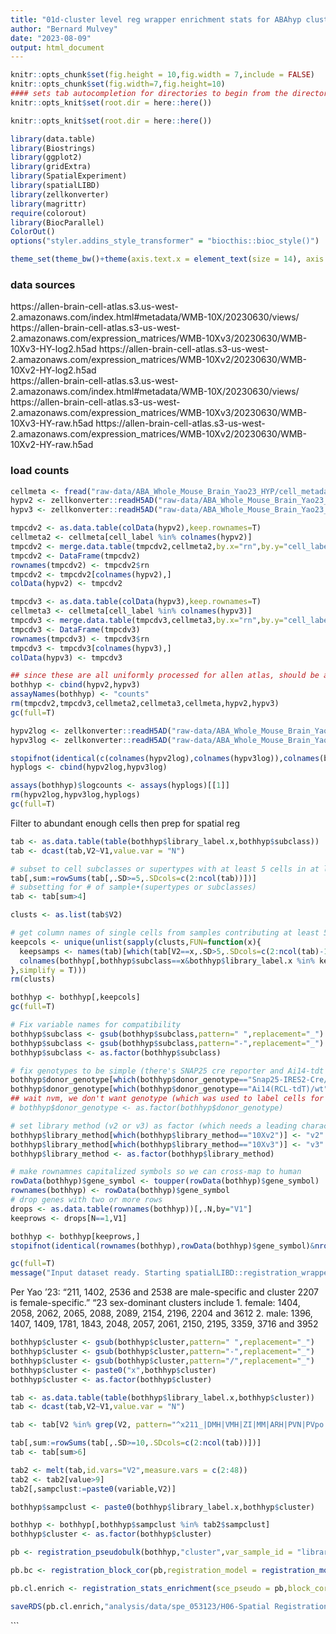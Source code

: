 ```yaml
---
title: "01d-cluster level reg wrapper enrichment stats for ABAhyp clusters"
author: "Bernard Mulvey"
date: "2023-08-09"
output: html_document
---
```


```r
knitr::opts_chunk$set(fig.height = 10,fig.width = 7,include = FALSE)
knitr::opts_chunk$set(fig.width=7,fig.height=10)
#### sets tab autocompletion for directories to begin from the directory containing the .Rproj session, instead of the script's directory if different
knitr::opts_knit$set(root.dir = here::here())

knitr::opts_knit$set(root.dir = here::here())

library(data.table)
library(Biostrings)
library(ggplot2)
library(gridExtra)
library(SpatialExperiment)
library(spatialLIBD)
library(zellkonverter)
library(magrittr)
require(colorout)
library(BiocParallel)
ColorOut()
options("styler.addins_style_transformer" = "biocthis::bioc_style()")

theme_set(theme_bw()+theme(axis.text.x = element_text(size = 14), axis.title.x = element_text(size = 16), axis.text.y = element_text(size = 14), axis.title.y = element_text(size =16), plot.title = element_text(size = 20,hjust=0.5), strip.text = element_text(size=18), legend.text = element_text(size=10), legend.title = element_text(size=11,hjust=0.5)))
```


### data sources
https://allen-brain-cell-atlas.s3.us-west-2.amazonaws.com/index.html#metadata/WMB-10X/20230630/views/
https://allen-brain-cell-atlas.s3-us-west-2.amazonaws.com/expression_matrices/WMB-10Xv3/20230630/WMB-10Xv3-HY-log2.h5ad
https://allen-brain-cell-atlas.s3-us-west-2.amazonaws.com/expression_matrices/WMB-10Xv2/20230630/WMB-10Xv2-HY-log2.h5ad  
https://allen-brain-cell-atlas.s3.us-west-2.amazonaws.com/index.html#metadata/WMB-10X/20230630/views/
https://allen-brain-cell-atlas.s3-us-west-2.amazonaws.com/expression_matrices/WMB-10Xv3/20230630/WMB-10Xv3-HY-raw.h5ad
https://allen-brain-cell-atlas.s3-us-west-2.amazonaws.com/expression_matrices/WMB-10Xv2/20230630/WMB-10Xv2-HY-raw.h5ad 


### load counts
```r
cellmeta <- fread("raw-data/ABA_Whole_Mouse_Brain_Yao23_HYP/cell_metadata_with_cluster_annotation.csv")
hypv2 <- zellkonverter::readH5AD("raw-data/ABA_Whole_Mouse_Brain_Yao23_HYP/WMB-10Xv2-HY-raw.h5ad")
hypv3 <- zellkonverter::readH5AD("raw-data/ABA_Whole_Mouse_Brain_Yao23_HYP/WMB-10Xv3-HY-raw.h5ad")

tmpcdv2 <- as.data.table(colData(hypv2),keep.rownames=T)
cellmeta2 <- cellmeta[cell_label %in% colnames(hypv2)]
tmpcdv2 <- merge.data.table(tmpcdv2,cellmeta2,by.x="rn",by.y="cell_label")
tmpcdv2 <- DataFrame(tmpcdv2)
rownames(tmpcdv2) <- tmpcdv2$rn
tmpcdv2 <- tmpcdv2[colnames(hypv2),]
colData(hypv2) <- tmpcdv2

tmpcdv3 <- as.data.table(colData(hypv3),keep.rownames=T)
cellmeta3 <- cellmeta[cell_label %in% colnames(hypv3)]
tmpcdv3 <- merge.data.table(tmpcdv3,cellmeta3,by.x="rn",by.y="cell_label")
tmpcdv3 <- DataFrame(tmpcdv3)
rownames(tmpcdv3) <- tmpcdv3$rn
tmpcdv3 <- tmpcdv3[colnames(hypv3),]
colData(hypv3) <- tmpcdv3

## since these are all uniformly processed for allen atlas, should be able to join them up...
bothhyp <- cbind(hypv2,hypv3)
assayNames(bothhyp) <- "counts"
rm(tmpcdv2,tmpcdv3,cellmeta2,cellmeta3,cellmeta,hypv2,hypv3)
gc(full=T)
```

```r
hypv2log <- zellkonverter::readH5AD("raw-data/ABA_Whole_Mouse_Brain_Yao23_HYP/WMB-10Xv2-HY-log2.h5ad")
hypv3log <- zellkonverter::readH5AD("raw-data/ABA_Whole_Mouse_Brain_Yao23_HYP/WMB-10Xv3-HY-log2.h5ad")

stopifnot(identical(c(colnames(hypv2log),colnames(hypv3log)),colnames(bothhyp)))
hyplogs <- cbind(hypv2log,hypv3log)

assays(bothhyp)$logcounts <- assays(hyplogs)[[1]]
rm(hypv2log,hypv3log,hyplogs)
gc(full=T)
```

Filter to abundant enough cells then prep for spatial reg
```r
tab <- as.data.table(table(bothhyp$library_label.x,bothhyp$subclass))
tab <- dcast(tab,V2~V1,value.var = "N")

# subset to cell subclasses or supertypes with at least 5 cells in at least 5 samples
tab[,sum:=rowSums(tab[,.SD>=5,.SDcols=c(2:ncol(tab))])]
# subsetting for # of sample•(supertypes or subclasses)
tab <- tab[sum>4]

clusts <- as.list(tab$V2)

# get column names of single cells from samples contributing at least 5 cells of the current (subclasses or supertypes) 
keepcols <- unique(unlist(sapply(clusts,FUN=function(x){
  keepsamps <- names(tab)[which(tab[V2==x,.SD>5,.SDcols=c(2:ncol(tab)-1)])]
  colnames(bothhyp[,bothhyp$subclass==x&bothhyp$library_label.x %in% keepsamps])
},simplify = T)))
rm(clusts)

bothhyp <- bothhyp[,keepcols]
gc(full=T)

# Fix variable names for compatibility
bothhyp$subclass <- gsub(bothhyp$subclass,pattern=" ",replacement="_")
bothhyp$subclass <- gsub(bothhyp$subclass,pattern="-",replacement="_")
bothhyp$subclass <- as.factor(bothhyp$subclass)

# fix genotypes to be simple (there's SNAP25 cre reporter and Ai14-tdt wt) so wew can also use them as a covariate
bothhyp$donor_genotype[which(bothhyp$donor_genotype=="Snap25-IRES2-Cre/wt;Ai14(RCL-tdT)/wt")] <- "snapTdt"
bothhyp$donor_genotype[which(bothhyp$donor_genotype=="Ai14(RCL-tdT)/wt")] <- "wtTdt"
## wait nvm, we don't want genotype (which was used to label cells for sorting and collection across several different genotypes across the larger dataset) as a covariate--its going to be confounded with cell type in this case (all cells or neurons only)
# bothhyp$donor_genotype <- as.factor(bothhyp$donor_genotype)

# set library method (v2 or v3) as factor (which needs a leading character not digit) so we can control for it
bothhyp$library_method[which(bothhyp$library_method=="10Xv2")] <- "v2"
bothhyp$library_method[which(bothhyp$library_method=="10Xv3")] <- "v3"
bothhyp$library_method <- as.factor(bothhyp$library_method)

# make rownamnes capitalized symbols so we can cross-map to human
rowData(bothhyp)$gene_symbol <- toupper(rowData(bothhyp)$gene_symbol)
rownames(bothhyp) <- rowData(bothhyp)$gene_symbol
# drop genes with two or more rows
drops <- as.data.table(rownames(bothhyp))[,.N,by="V1"]
keeprows <- drops[N==1,V1]

bothhyp <- bothhyp[keeprows,]
stopifnot(identical(rownames(bothhyp),rowData(bothhyp)$gene_symbol)&nrow(bothhyp)==length(unique(rownames(bothhyp))))

gc(full=T)
message("Input dataset ready. Starting spatialLIBD::registration_wrapper...")
```

Per Yao '23: "211, 1402, 2536 and 2538 are male-specific and cluster 2207 is female-specific."
"23 sex-dominant clusters include
    1. female: 1404, 2058, 2062, 2065, 2088, 2089, 2154, 2196, 2204 and 3612 
    2. male: 1396, 1407, 1409, 1781, 1843, 2048, 2057, 2061, 2150, 2195, 3359, 3716 and 3952
```r
bothhyp$cluster <- gsub(bothhyp$cluster,pattern=" ",replacement="_")
bothhyp$cluster <- gsub(bothhyp$cluster,pattern="-",replacement="_")
bothhyp$cluster <- gsub(bothhyp$cluster,pattern="/",replacement="_")
bothhyp$cluster <- paste0("x",bothhyp$cluster)
bothhyp$cluster <- as.factor(bothhyp$cluster)

tab <- as.data.table(table(bothhyp$library_label.x,bothhyp$cluster))
tab <- dcast(tab,V2~V1,value.var = "N")

tab <- tab[V2 %in% grep(V2, pattern="^x211_|DMH|VMH|ZI|MM|ARH|PVN|PVpo|VMPO|MPO|PVH|SBPV|Tanycyte|PVH|HY|Microglia|Endo|Peri|VLMC|NFOL|MOL|OPC|COP|Ependym|HPF|1402|2536|2538|2207|1404|2058|2062|2065|2088|2089|2154|2196|2204|3612|1396|1407|1409|1781|1843|2048|2057|2061|2150|2195|3359|3716|3952",value=T)]

tab[,sum:=rowSums(tab[,.SD>=10,.SDcols=c(2:ncol(tab))])]
tab <- tab[sum>6]

tab2 <- melt(tab,id.vars="V2",measure.vars = c(2:48))
tab2 <- tab2[value>9]
tab2[,sampclust:=paste0(variable,V2)]

bothhyp$sampclust <- paste0(bothhyp$library_label.x,bothhyp$cluster)

bothhyp <- bothhyp[,bothhyp$sampclust %in% tab2$sampclust]
bothhyp$cluster <- as.factor(bothhyp$cluster)

```


```r
pb <- registration_pseudobulk(bothhyp,"cluster",var_sample_id = "library_label.x",min_ncells = 9)

pb.bc <- registration_block_cor(pb,registration_model = registration_model(pb,var_registration = "cluster"),var_sample_id = "library_label.x")

pb.cl.enrich <- registration_stats_enrichment(sce_pseudo = pb,block_cor = pb.bc,var_registration = "cluster",var_sample_id = "library_label.x",gene_ensembl = "gene_symbol",gene_name = "gene_symbol")

saveRDS(pb.cl.enrich,"analysis/data/spe_053123/H06-Spatial Registration/01-ABAhyp_mincells10-n7_select-clusters_sLIBD-enrichmntmodelres.RDS")
```





```
